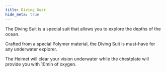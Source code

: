 ```yaml
---
title: Diving Gear
hide_meta: true
---
```


The Diving Suit is a special suit that allows you to explore the depths of the ocean.

Crafted from a special Polymer material, the Diving Suit is must-have for any underwater explorer.

The Helmet will clear your vision underwater while the chestplate will provide you with 10min of oxygen.
